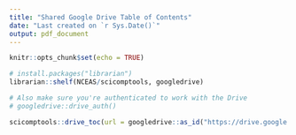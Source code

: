 ```yaml
---
title: "Shared Google Drive Table of Contents"
date: "Last created on `r Sys.Date()`"
output: pdf_document
---
```


```r
knitr::opts_chunk$set(echo = TRUE)
```

```r
# install.packages("librarian")
librarian::shelf(NCEAS/scicomptools, googledrive)

# Also make sure you're authenticated to work with the Drive
# googledrive::drive_auth()
```

```r
scicomptools::drive_toc(url = googledrive::as_id("https://drive.google.com/drive/u/0/folders/0AIPkWhVuXjqFUk9PVA"), ignore_names = c("Backups"), quiet = F)
```

